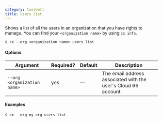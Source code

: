 ```yaml
---
category: toolbelt
title: users list
---
```


Shows a list of all the users in an organization that you have rights to manage. You can find your `<organization name>` by using `cx info`.

```shell
$ cx --org <organization name> users list
```

#### Options

| Argument | Required? | Default | Description |
|  ---  |  ---  |  ---  |  ---  |
| `--org <organization name>` | yes | — | The email address associated with the user's Cloud 66 account |

#### Examples

```shell
$ cx --org my-org users list
```
